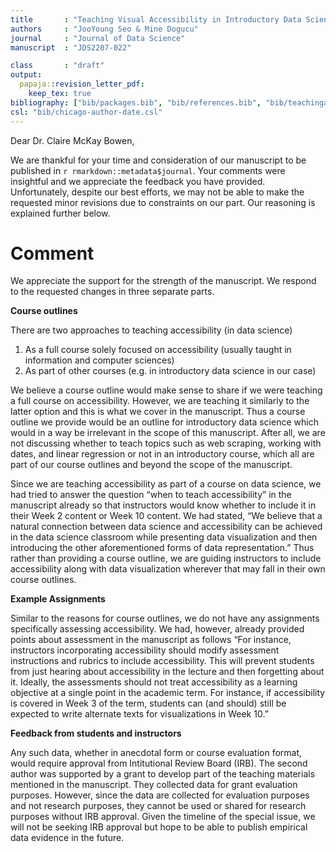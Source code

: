 ```yaml
---
title       : "Teaching Visual Accessibility in Introductory Data Science Classes with Multi-Modal Data Representations"
authors     : "JooYoung Seo & Mine Dogucu"
journal     : "Journal of Data Science"
manuscript  : "JDS2207-022"

class       : "draft"
output:
  papaja::revision_letter_pdf:
    keep_tex: true
bibliography: ["bib/packages.bib", "bib/references.bib", "bib/teachinga11y.bib"]
csl: "bib/chicago-author-date.csl"
---
```


Dear Dr. Claire McKay Bowen,

We are thankful for your time and consideration of our manuscript to be published in `r rmarkdown::metadata$journal`. Your comments were insightful and we
appreciate the feedback you have provided.
Unfortunately, despite our best efforts, we may not be able to make the requested minor revisions due to constraints on our part. Our reasoning is explained
further below.

# Comment

\RC{
    I agree with the AE and reviewer that the manuscript is strong. Before accepting the paper, if possible, we would like to see example assignments, course outlines, and/or feedback from students and instructors when incorporating your methods into your courses. This would provide other instructors a proof of concept when integrating your methods to their courses.
    }

We appreciate the support for the strength of the manuscript. We respond to the requested changes in three separate parts. 


**Course outlines**

There are two approaches to teaching accessibility (in data science)

1. As a full course solely focused on accessibility (usually taught in information and computer sciences)
2. As part of other courses (e.g. in introductory data science in our case)

We believe a course outline would make sense to share if we were teaching a full course on accessibility. 
However, we are teaching it similarly to the latter option and this is what we cover in the manuscript.
Thus a course outline we provide would be an outline for introductory data science which would in a way be irrelevant in the scope of this manuscript.
After all, we are not discussing whether to teach topics such as web scraping, working with dates, and linear regression or not in an introductory course, which all are part of our course outlines and beyond the scope of the manuscript. 

Since we are teaching accessibility as part of a course on data science, we had tried to answer the question "when to teach accessibility" in the manuscript already so that instructors would know whether to include it in their Week 2 content or Week 10 content.
We had stated, "We believe that a natural connection between data science and accessibility can be achieved in the data science classroom while presenting data visualization and then introducing the other aforementioned forms of data representation."
Thus rather than providing a course outline, we are guiding instructors to include accessibility along with data visualization wherever that may fall in their own course outlines.

**Example Assignments**

Similar to the reasons for course outlines, we do not have any assignments specifically assessing accessibility.
We had, however, already provided points about assessment in the manuscript as follows "For instance,
instructors incorporating accessibility should modify assessment instructions and rubrics to include
accessibility. This will prevent students from just hearing about accessibility in the lecture
and then forgetting about it. Ideally, the assessments should not treat accessibility as a learning
objective at a single point in the academic term. For instance, if accessibility is covered in Week 3
of the term, students can (and should) still be expected to write alternate texts for visualizations
in Week 10."

**Feedback from students and instructors**

Any such data, whether in anecdotal form or course evaluation format, would require approval from Intitutional Review Board (IRB). 
The second author was supported by a grant to develop part of the teaching materials mentioned in the manuscript. 
They collected data for grant evaluation purposes. 
However, since the data are collected for evaluation purposes and not research purposes, they cannot be used or shared for research purposes without IRB approval. 
Given the timeline of the special issue, we will not be seeking IRB approval but hope to be able to publish empirical data evidence in the future. 

